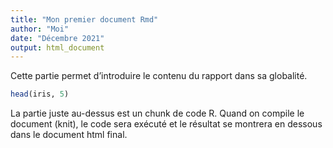 ```yaml
---
title: "Mon premier document Rmd"
author: "Moi"
date: "Décembre 2021"
output: html_document
---
```


Cette partie permet d'introduire le contenu du rapport dans sa globalité. 

```r
head(iris, 5)
```

La partie juste au-dessus est un chunk de code R. Quand on compile le document (knit), le code sera exécuté et le résultat se montrera en dessous dans le document html final.